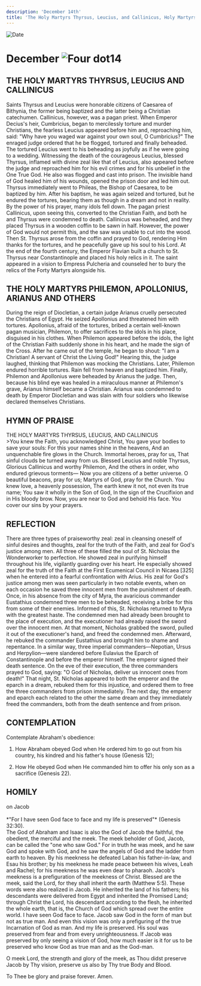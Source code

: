 ```yaml
---
description: 'December 14th'
title: 'The Holy Martyrs Thyrsus, Leucius, and Callinicus, Holy Martyrs Philemon, Apollonius, Arianus, and Others'
---
```


<RunningHead />
<Image src="/title-imprint.png" height={68} width={50} alt="Date" className="title-imprint"/>

# <div id="date">December <Image className="four-dot" src="/four-dot.png" height={15} width={15} alt="Four dot" />14</div>

## THE HOLY MARTYRS THYRSUS, LEUCIUS AND CALLINICUS

Saints Thyrsus and Leucius were honorable citizens of Caesarea of Bithynia, the former being baptized and the latter being a Christian catechumen. Callinicus, however, was a pagan priest. When Emperor Decius's heir, Cumbricius, began to mercilessly torture and murder Christians, the fearless Leucius appeared before him and, reproaching him, said: "Why have you waged war against your own soul, O Cumbricius?" The enraged judge ordered that he be flogged, tortured and finally beheaded. The tortured Leucius went to his beheading as joyfully as if he were going to a wedding. Witnessing the death of the courageous Leucius, blessed Thyrsus, inflamed with divine zeal like that of Leucius, also appeared before the judge and reproached him for his evil crimes and for his unbelief in the One True God. He also was flogged and cast into prison. The invisible hand of God healed him of his wounds, opened the prison door and led him out. Thyrsus immediately went to Phileas, the Bishop of Caesarea, to be baptized by him. After his baptism, he was again seized and tortured, but he endured the tortures, bearing them as though in a dream and not in reality. By the power of his prayer, many idols fell down. The pagan priest Callinicus, upon seeing this, converted to the Christian Faith, and both he and Thyrsus were condemned to death. Callinicus was beheaded, and they placed Thyrsus in a wooden coffin to be sawn in half. However, the power of God would not permit this, and the saw was unable to cut into the wood. Then St. Thyrsus arose from the coffin and prayed to God, rendering Him thanks for the tortures, and he peacefully gave up his soul to his Lord. At the end of the fourth century, the Emperor Flavian built a church to St. Thyrsus near Constantinople and placed his holy relics in it. The saint appeared in a vision to Empress Pulcheria and counseled her to bury the relics of the Forty Martyrs alongside his.

## THE HOLY MARTYRS PHILEMON, APOLLONIUS, ARIANUS AND OTHERS

During the reign of Diocletian, a certain judge Arianus cruelly persecuted the Christians of Egypt. He seized Apollonius and threatened him with tortures. Apollonius, afraid of the tortures, bribed a certain well-known pagan musician, Philemon, to offer sacrifices to the idols in his place, disguised in his clothes. When Philemon appeared before the idols, the light of the Christian Faith suddenly shone in his heart, and he made the sign of the Cross. After he came out of the temple, he began to shout: "I am a Christian! A servant of Christ the Living God!" Hearing this, the judge laughed, thinking that Philemon was mocking the Christians. Later, Philemon endured horrible tortures. Rain fell from heaven and baptized him. Finally, Philemon and Apollonius were beheaded by Arianus the judge. Then, because his blind eye was healed in a miraculous manner at Philemon's grave, Arianus himself became a Christian. Arianus was condemned to death by Emperor Diocletian and was slain with four soldiers who likewise declared themselves Christians.
 

## HYMN OF PRAISE
<div style={{textAlign:'center', color:'crimson', fontWeight:'bold'}}>
THE HOLY MARTYRS THYRSUS, LEUCIUS, AND CALLINICUS
</div>
>You knew the Faith, you acknowledged Christ,  
You gave your bodies to save your souls:  
For this your names shine in the heavens,  
And an unquenchable fire glows in the Church.  
Immortal heroes, pray for us,  
That sinful clouds be turned away from us.  
Blessed Leucius and noble Thyrsus,  
Glorious Callinicus and worthy Philemon,  
And the others in order, who endured grievous torments—  
Now you are citizens of a better universe.  
O beautiful beacons, pray for us;  
Martyrs of God, pray for the Church.  
You knew love, a heavenly possession,  
The earth knew it not, not even its true name;  
You saw it wholly in the Son of God,  
In the sign of the Crucifixion and in His bloody brow.  
Now, you are near to God and behold His face.  
You cover our sins by your prayers.  


## REFLECTION

There are three types of praiseworthy zeal: zeal in cleansing oneself of sinful desires and thoughts, zeal for the truth of the Faith, and zeal for God's justice among men. All three of these filled the soul of St. Nicholas the Wonderworker to perfection. He showed zeal in purifying himself throughout his life, vigilantly guarding over his heart. He especially showed zeal for the truth of the Faith at the First Ecumenical Council in Nicaea [325] when he entered into a fearful confrontation with Arius. His zeal for God's justice among men was seen particularly in two notable events, when on each occasion he saved three innocent men from the punishment of death. Once, in his absence from the city of Myra, the avaricious commander Eustathius condemned three men to be beheaded, receiving a bribe for this from some of their enemies. Informed of this, St. Nicholas returned to Myra with the greatest haste. The condemned men had already been brought to the place of execution, and the executioner had already raised the sword over the innocent men. At that moment, Nicholas grabbed the sword, pulled it out of the executioner's hand, and freed the condemned men. Afterward, he rebuked the commander Eustathius and brought him to shame and repentance. In a similar way, three imperial commanders—Nepotian, Ursus and Herpylion—were slandered before Eulavius the Eparch of Constantinople and before the emperor himself. The emperor signed their death sentence. On the eve of their execution, the three commanders prayed to God, saying: "O God of Nicholas, deliver us innocent ones from death!" That night, St. Nicholas appeared to both the emperor and the eparch in a dream, rebuked them for this injustice, and ordered them to free the three commanders from prison immediately. The next day, the emperor and eparch each related to the other the same dream and they immediately freed the commanders, both from the death sentence and from prison.


## CONTEMPLATION

Contemplate Abraham's obedience:

1. How Abraham obeyed God when He ordered him to go out from his country, his kindred and his father's house (Genesis 12);

2. How He obeyed God when He commanded him to offer his only son as a sacrifice (Genesis 22).


## HOMILY
<div style={{textAlign:'center', color:'crimson', fontWeight:'bold'}}>
on Jacob
</div>
<br />
<div style={{textAlign:'right'}}>
*"For I have seen God face to face and my life is preserved"* (Genesis 32:30).
</div>
The God of Abraham and Isaac is also the God of Jacob the faithful, the obedient, the merciful and the meek. The meek beholder of God, Jacob, can be called the "one who saw God." For in truth he was meek, and he saw God and spoke with God, and he saw the angels of God and the ladder from earth to heaven. By his meekness he defeated Laban his father-in-law, and Esau his brother; by his meekness he made peace between his wives, Leah and Rachel; for his meekness he was even dear to pharaoh. Jacob's meekness is a prefiguration of the meekness of Christ. Blessed are the meek, said the Lord, for they shall inherit the earth (Matthew 5:5). These words were also realized in Jacob. He inherited the land of his fathers; his descendants were delivered from Egypt and inherited the Promised Land; through Christ the Lord, his descendant according to the flesh, he inherited the whole earth, that is, the Church of God which spread over the entire world. I have seen God face to face. Jacob saw God in the form of man but not as true man. And even this vision was only a prefiguring of the true Incarnation of God as man. And my life is preserved. His soul was preserved from fear and from every unrighteousness. If Jacob was preserved by only seeing a vision of God, how much easier is it for us to be preserved who know God as true man and as the God-man.

O meek Lord, the strength and glory of the meek, as Thou didst preserve Jacob by Thy vision, preserve us also by Thy true Body and Blood.

To Thee be glory and praise forever. Amen.